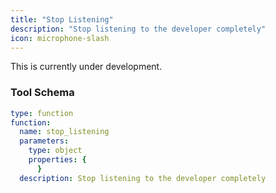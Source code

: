 ```yaml
---
title: "Stop Listening"
description: "Stop listening to the developer completely"
icon: microphone-slash
---
```


<Warning>This is currently under development.</Warning>

### Tool Schema

```yaml
type: function
function:
  name: stop_listening
  parameters:
    type: object
    properties: {
      }
  description: Stop listening to the developer completely
```
